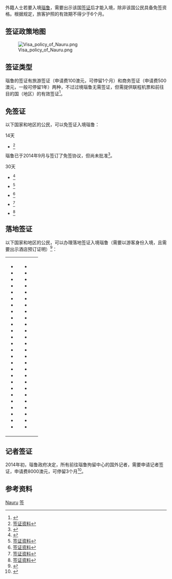 外籍人士若要入境[[瑙鲁|瑙鲁]]，需要出示该国[[签证|签证]]后才能入境，除非该国公民具备免签资格。根据规定，旅客护照的有效期不得少于6个月。

==签证政策地图==
[[File:Visa_policy_of_Nauru.png|thumb]]

==签证类型==
瑙鲁的签证有旅游签证（申请费100澳元，可停留1个月）和商务签证（申请费500澳元，一般可停留1年）两种，不过过境瑙鲁无需签证，但需提供联程机票和前往目的国（地区）的有效签证<ref>{{cite web|url=http://cs.mfa.gov.cn/zggmcg/cgqz/sbcgqz/sqysqz_660469/dyz_660481/t1089579.shtml|title=瑙鲁共和国|date=2013年10月15日|publisher=中国领事服务网|access-date=2015年4月21日|archive-date=2019年6月2日|archive-url=https://web.archive.org/web/20190602125833/http://cs.mfa.gov.cn/zggmcg/cgqz/sbcgqz/sqysqz_660469/dyz_660481/t1089579.shtml|dead-url=no}}</ref>。

==免签证==
以下国家和地区的公民，可以免签证入境瑙鲁：
;14天
*{{flag|South Korea}}<ref>[http://www.timaticweb.com/cgi-bin/tim_website_client.cgi?SpecData=1&VISA=&page=visa&NA=KR&AR=00&PASSTYPES=PASS&DE=NR&user=KLMB2C&subuser=KLMB2C 签证资料]</ref>

瑙鲁已于2014年9月与{{flag|Russia}}签订了免签协议，但尚未批准<ref>{{Cite web |url=http://itar-tass.com/obschestvo/1464646 |title=Россия и Науру подписали соглашение о безвизовом режиме |access-date=2015-04-20 |archive-date=2015-01-13 |archive-url=https://web.archive.org/web/20150113030113/http://itar-tass.com/obschestvo/1464646 |dead-url=no }}</ref>。

;30天
*{{flag|Israel}}<ref>{{Cite web |url=http://www.mfa.gov.il/MFA_Graphics/MFA%20Gallery/Consular%20forms/VisaRequirements.pdf |title=以色列外交部 |accessdate=2015-04-20 |archive-date=2017-08-28 |archive-url=https://web.archive.org/web/20170828200605/http://www.mfa.gov.il/MFA_Graphics/MFA%20Gallery/Consular%20forms/VisaRequirements.pdf |dead-url=no }}</ref>
*{{flag|Kiribati}}<ref>[http://www.timaticweb.com/cgi-bin/tim_website_client.cgi?SpecData=1&VISA=&page=visa&NA=KI&AR=00&PASSTYPES=PASS&DE=NR&user=KLMB2C&subuser=KLMB2C 签证资料]</ref>
*{{flag|Marshall Islands}}<ref>[http://www.timaticweb.com/cgi-bin/tim_website_client.cgi?SpecData=1&VISA=&page=visa&NA=MH&AR=00&PASSTYPES=PASS&DE=NR&user=KLMB2C&subuser=KLMB2C 签证资料]</ref>
*{{ROC}}<ref>[http://www.timaticweb.com/cgi-bin/tim_website_client.cgi?SpecData=1&VISA=&page=visa&NA=TW&AR=00&PASSTYPES=PASS&DE=NR&user=KLMB2C&subuser=KLMB2C 签证资料]</ref>
*{{flag|Tuvalu}}<ref>[http://www.timaticweb.com/cgi-bin/tim_website_client.cgi?SpecData=1&VISA=&page=visa&NA=TV&AR=00&PASSTYPES=PASS&DE=NR&user=KLMB2C&subuser=KLMB2C 签证资料]</ref>

==落地签证==
以下国家和地区的公民，可以办理落地签证入境瑙鲁（需要以游客身份入境，且需要出示酒店预订证明）<ref>{{Cite web |url=https://www.timaticweb.com/cgi-bin/tim_website_client.cgi?FullText=1&COUNTRY=NR&SECTION=VI&SUBSECTION=00&user=KLMB2C&subuser=KLMB2C |title=签证资料 |accessdate=2015-04-20 |archive-date=2014-03-14 |archive-url=https://archive.is/20140314003524/https://www.timaticweb.com/cgi-bin/tim_website_client.cgi?FullText=1&COUNTRY=NR&SECTION=VI&SUBSECTION=00&user=KLMB2C&subuser=KLMB2C |dead-url=yes }}</ref>：
{|
|
*{{flag|Antigua and Barbuda}}
*{{flag|Australia}}
*{{flag|Bahamas}}
*{{flag|Bangladesh}}
*{{flag|Barbados}}
*{{flag|Belize}}
*{{flag|Botswana}}
*{{flag|Brunei}}
*{{flag|Cameroon}}
*{{flag|Canada}}
*{{flag|Cyprus}}
*{{flag|Dominica}}
*{{flag|Fiji}}
*{{flag|Gambia}}
*{{flag|Ghana}}
*{{flag|Grenada}}
*{{flag|Guyana}}
*{{flag|India}}
*{{flag|Jamaica}}
*{{flag|Kenya}}
*{{flag|Lesotho}}
*{{flag|Malawi}}
*{{flag|Malaysia}}
*{{flag|Maldives}}
*{{flag|Malta}}
*{{flag|Mauritius}}
|valign=top|
*{{flag|Micronesia}}
*{{flag|Mozambique}}
*{{flag|Namibia}}
*{{flag|New Zealand}}
*{{flag|Nigeria}}
*{{flag|Pakistan}}
*{{flag|Palau}}
*{{flag|Papua New Guinea}}
*{{flag|Samoa}}
*{{flag|Seychelles}}
*{{flag|Sierra Leone}}
*{{flag|Singapore}}
*{{flag|Solomon Islands}}
*{{flag|South Africa}}
*{{flag|Sri Lanka}}
*{{flag|Saint Kitts and Nevis}}
*{{flag|Saint Lucia}}
*{{flag|Saint Vincent and the Grenadines}}
*{{flag|Swaziland}}
*{{flag|Tanzania}}
*{{flag|Tonga}}
*{{flag|Trinidad and Tobago}}
*{{flag|Uganda}}
*{{flag|United Kingdom}}
*{{flag|Vanuatu}}
*{{flag|Zambia}}
|
|}

==记者签证==
2014年初，瑙鲁政府决定，所有前往瑙鲁拘留中心的国外记者，需要申请记者签证，申请费8000澳元，可停留3个月<ref>{{Cite web |url=http://www.smh.com.au/federal-politics/political-news/nauru-to-charge-australians-8000-to-report-on-asylum-seekers-20140109-30k97.html |title=Nauru to charge Australians $8000 to report on asylum seekers |access-date=2015-04-20 |archive-date=2015-09-24 |archive-url=https://web.archive.org/web/20150924172908/http://www.smh.com.au/federal-politics/political-news/nauru-to-charge-australians-8000-to-report-on-asylum-seekers-20140109-30k97.html |dead-url=no }}</ref>。

== 参考资料 ==
{{reflist|2}}

{{各国签证信息}}

[[Category:各国签证政策|Nauru]]
[[Category:諾魯外交|签]]